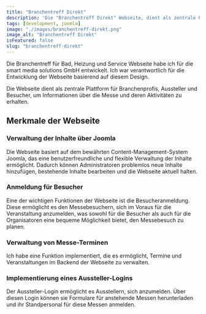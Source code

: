 ```yaml
---
title: "Branchentreff Direkt"
description: 'Die "Branchentreff Direkt" Webseite, dient als zentrale Plattform für Branchenprofis, Aussteller und Besucher, um Informationen über die Messe und deren Aktivitäten zu erhalten.'
tags: [development, joomla]
image: "./images/branchentreff-direkt.png"
image_alt: "Branchentreff Direkt"
isFeatured: false
slug: "branchentreff-direkt"
---
```



Die Branchentreff für Bad, Heizung und Service Webseite habe ich für die smart media solutions GmbH entwickelt. Ich war verantwortlich für die Entwicklung der Webseite basierend auf diesem Design.

Die Webseite dient als zentrale Plattform für Branchenprofis, Aussteller und Besucher, um Informationen über die Messe und deren Aktivitäten zu erhalten.

<ProjectDetails
  client="smart media solutions GmbH"
  handover="06/2022"
  services="HTML, SCSS, JavaScript, PHP, Joomla, MySQL"
  website="https://www.branchentreff-direkt.de/"
/>

## Merkmale der Webseite

### Verwaltung der Inhalte über Joomla

Die Webseite basiert auf dem bewährten Content-Management-System Joomla, das eine benutzerfreundliche und flexible Verwaltung der Inhalte ermöglicht. Dadurch können Administratoren problemlos neue Inhalte hinzufügen, bestehende Inhalte bearbeiten und die Webseite aktuell halten.

### Anmeldung für Besucher

Eine der wichtigen Funktionen der Webseite ist die Besucheranmeldung. Diese ermöglicht es den Messebesuchern, sich im Voraus für die Veranstaltung anzumelden, was sowohl für die Besucher als auch für die Organisatoren eine bequeme Möglichkeit bietet, den Messebesuch zu planen.

### Verwaltung von Messe-Terminen

Ich habe eine Funktion implementiert, die es ermöglicht, Termine und Veranstaltungen im Backend der Webseite zu verwalten.

### Implementierung eines Aussteller-Logins

Der Aussteller-Login ermöglicht es Ausstellern, sich anzumelden. Über diesen Login können sie Formulare für anstehende Messen herunterladen und ihr Standpersonal für diese Messen anmelden.
